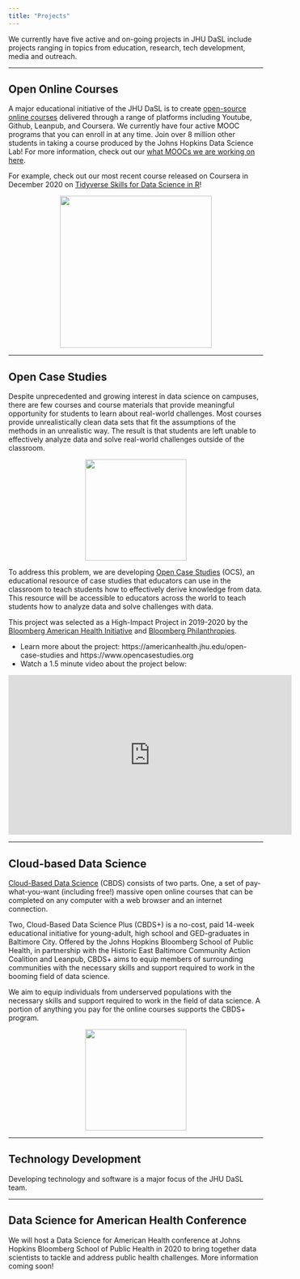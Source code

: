 ```yaml
---
title: "Projects"
---
```


We currently have five active and on-going projects in JHU DaSL 
include projects ranging in topics from education, research, 
tech development, media and outreach. 

---

## Open Online Courses 

A major educational initiative of the JHU DaSL is to create 
[open-source online courses](courses.html) delivered through a range of platforms 
including Youtube, Github, Leanpub, and Coursera. We currently
have four active MOOC programs that you can enroll in at any time.
Join over 8 million other students in taking a course produced by 
the Johns Hopkins Data Science Lab! For more information, check out 
our [what MOOCs we are working on here](courses.html).

For example, check out our most recent course released on Coursera in December 2020 on [Tidyverse Skills for Data Science in R](https://www.coursera.org/specializations/tidyverse-data-science-r)! 

<p align="center"><img src="images/tidyverse.png" width="300" class = center></p>

---

## Open Case Studies

Despite unprecedented and growing interest in data science on
campuses, there are few courses and course materials that 
provide meaningful opportunity for students to learn about 
real-world challenges. Most courses provide unrealistically 
clean data sets that fit the assumptions of the methods in
an unrealistic way. The result is that students are left 
unable to effectively analyze data and solve real-world 
challenges outside of the classroom.

<p align="center"><img src="https://opencasestudies.github.io/img/icon-bahi.png" width="200" height="200" class = center></p>

To address this problem, we are developing [Open Case Studies](https://www.opencasestudies.org) (OCS), 
an educational resource of case studies that educators 
can use in the classroom to teach students how to effectively
derive knowledge from data. This resource will be accessible 
to educators across the world to teach students how to 
analyze data and solve challenges with data. 

This project was selected as a High-Impact Project in 2019-2020 by the [Bloomberg American Health Initiative](https://americanhealth.jhu.edu) and [Bloomberg Philanthropies](https://www.bloomberg.org/). 

* Learn more about the project: https://americanhealth.jhu.edu/open-case-studies and https://www.opencasestudies.org 
* Watch a 1.5 minute video about the project below: 

<p align="center"><iframe width="560" height="315" src="https://www.youtube.com/embed/DgzBSOY5Yc8" frameborder="0" allowfullscreen></iframe></p>

---

## Cloud-based Data Science

[Cloud-Based Data Science](https://www.clouddatascience.org) (CBDS) 
consists of two parts. One, a set of pay-what-you-want (including free!)
massive open online courses that can be completed on any computer 
with a web browser and an internet connection.

Two, Cloud-Based Data Science Plus (CBDS+) is a no-cost, paid 
14-week educational initiative for young-adult, high school and
GED-graduates in Baltimore City. Offered by the Johns Hopkins 
Bloomberg School of Public Health, in partnership with the
Historic East Baltimore Community Action Coalition and Leanpub, 
CBDS+ aims to equip members of surrounding communities with the
necessary skills and support required to work in the booming 
field of data science.

We aim to equip individuals from underserved populations with 
the necessary skills and support required to work in the field 
of data science. A portion of anything you pay for the online
courses supports the CBDS+ program.

<p align="center"><img src="https://www.clouddatascience.org/images/logos/logo_new_black.png" width="200" class = center></p>

---

## Technology Development 

Developing technology and software is a major focus of the 
JHU DaSL team.

---

## Data Science for American Health Conference

We will host a Data Science for American Health conference
at Johns Hopkins Bloomberg School of Public Health in 2020 
to bring together data scientists to tackle and address 
public health challenges. More information coming soon! 


